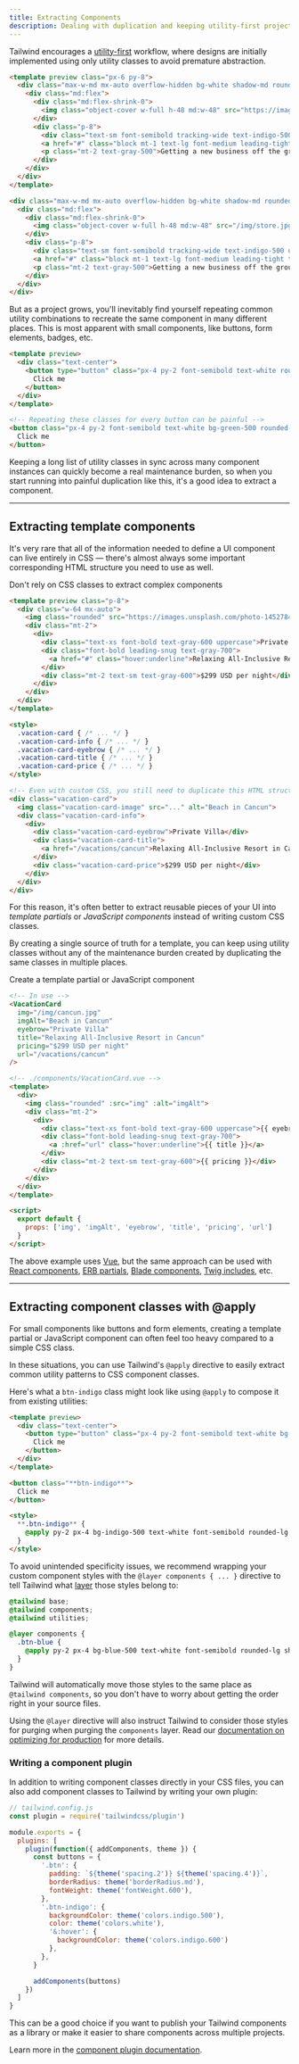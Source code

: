 ```yaml
---
title: Extracting Components
description: Dealing with duplication and keeping utility-first projects maintainable.
---
```



Tailwind encourages a [utility-first](/docs/lesson-0) workflow, where designs are initially implemented using only utility classes to avoid premature abstraction.

```html indigo
<template preview class="px-6 py-8">
  <div class="max-w-md mx-auto overflow-hidden bg-white shadow-md rounded-xl md:max-w-2xl">
    <div class="md:flex">
      <div class="md:flex-shrink-0">
        <img class="object-cover w-full h-48 md:w-48" src="https://images.unsplash.com/photo-1515711660811-48832a4c6f69?ixlib=rb-1.2.1&ixid=eyJhcHBfaWQiOjEyMDd9&auto=format&fit=crop&w=448&q=80" width="448" height="299" alt="Man looking at item at a store">
      </div>
      <div class="p-8">
        <div class="text-sm font-semibold tracking-wide text-indigo-500 uppercase">Case study</div>
        <a href="#" class="block mt-1 text-lg font-medium leading-tight text-black hover:underline">Finding customers for your new business</a>
        <p class="mt-2 text-gray-500">Getting a new business off the ground is a lot of hard work. Here are five ideas you can use to find your first customers.</p>
      </div>
    </div>
  </div>
</template>

<div class="max-w-md mx-auto overflow-hidden bg-white shadow-md rounded-xl md:max-w-2xl">
  <div class="md:flex">
    <div class="md:flex-shrink-0">
      <img class="object-cover w-full h-48 md:w-48" src="/img/store.jpg" alt="Man looking at item at a store">
    </div>
    <div class="p-8">
      <div class="text-sm font-semibold tracking-wide text-indigo-500 uppercase">Case study</div>
      <a href="#" class="block mt-1 text-lg font-medium leading-tight text-black hover:underline">Finding customers for your new business</a>
      <p class="mt-2 text-gray-500">Getting a new business off the ground is a lot of hard work. Here are five ideas you can use to find your first customers.</p>
    </div>
  </div>
</div>
```

But as a project grows, you'll inevitably find yourself repeating common utility combinations to recreate the same component in many different places. This is most apparent with small components, like buttons, form elements, badges, etc.

```html emerald
<template preview>
  <div class="text-center">
    <button type="button" class="px-4 py-2 font-semibold text-white rounded-lg shadow-md bg-emerald-500 hover:bg-emerald-700 focus:outline-none focus:ring-2 focus:ring-emerald-400 focus:ring-opacity-75">
      Click me
    </button>
  </div>
</template>

<!-- Repeating these classes for every button can be painful -->
<button class="px-4 py-2 font-semibold text-white bg-green-500 rounded-lg shadow-md hover:bg-green-700 focus:outline-none focus:ring-2 focus:ring-green-400 focus:ring-opacity-75">
  Click me
</button>
```

Keeping a long list of utility classes in sync across many component instances can quickly become a real maintenance burden, so when you start running into painful duplication like this, it's a good idea to extract a component.

---

## Extracting template components

It's very rare that all of the information needed to define a UI component can live entirely in CSS — there's almost always some important corresponding HTML structure you need to use as well.

<TipBad>Don't rely on CSS classes to extract complex components</TipBad>

```html
<template preview class="p-8">
  <div class="w-64 mx-auto">
    <img class="rounded" src="https://images.unsplash.com/photo-1452784444945-3f422708fe5e?ixlib=rb-1.2.1&ixid=eyJhcHBfaWQiOjEyMDd9&auto=format&fit=crop&w=512&q=80" width="512" height="341" alt="Beach">
    <div class="mt-2">
      <div>
        <div class="text-xs font-bold text-gray-600 uppercase">Private Villa</div>
        <div class="font-bold leading-snug text-gray-700">
          <a href="#" class="hover:underline">Relaxing All-Inclusive Resort in Cancun</a>
        </div>
        <div class="mt-2 text-sm text-gray-600">$299 USD per night</div>
      </div>
    </div>
  </div>
</template>

<style>
  .vacation-card { /* ... */ }
  .vacation-card-info { /* ... */ }
  .vacation-card-eyebrow { /* ... */ }
  .vacation-card-title { /* ... */ }
  .vacation-card-price { /* ... */ }
</style>

<!-- Even with custom CSS, you still need to duplicate this HTML structure -->
<div class="vacation-card">
  <img class="vacation-card-image" src="..." alt="Beach in Cancun">
  <div class="vacation-card-info">
    <div>
      <div class="vacation-card-eyebrow">Private Villa</div>
      <div class="vacation-card-title">
        <a href="/vacations/cancun">Relaxing All-Inclusive Resort in Cancun</a>
      </div>
      <div class="vacation-card-price">$299 USD per night</div>
    </div>
  </div>
</div>
```

For this reason, it's often better to extract reusable pieces of your UI into _template partials_ or _JavaScript components_ instead of writing custom CSS classes.

By creating a single source of truth for a template, you can keep using utility classes without any of the maintenance burden created by duplicating the same classes in multiple places.

<TipGood>Create a template partial or JavaScript component</TipGood>

```html
<!-- In use -->
<VacationCard
  img="/img/cancun.jpg"
  imgAlt="Beach in Cancun"
  eyebrow="Private Villa"
  title="Relaxing All-Inclusive Resort in Cancun"
  pricing="$299 USD per night"
  url="/vacations/cancun"
/>

<!-- ./components/VacationCard.vue -->
<template>
  <div>
    <img class="rounded" :src="img" :alt="imgAlt">
    <div class="mt-2">
      <div>
        <div class="text-xs font-bold text-gray-600 uppercase">{{ eyebrow }}</div>
        <div class="font-bold leading-snug text-gray-700">
          <a :href="url" class="hover:underline">{{ title }}</a>
        </div>
        <div class="mt-2 text-sm text-gray-600">{{ pricing }}</div>
      </div>
    </div>
  </div>
</template>

<script>
  export default {
    props: ['img', 'imgAlt', 'eyebrow', 'title', 'pricing', 'url']
  }
</script>
```

The above example uses [Vue](https://vuejs.org/v2/guide/components.html), but the same approach can be used with [React components](https://reactjs.org/docs/components-and-props.html), [ERB partials](https://guides.rubyonrails.org/v5.2/layouts_and_rendering.html#using-partials), [Blade components](https://laravel.com/docs/5.8/blade#components-and-slots), [Twig includes](https://twig.symfony.com/doc/2.x/templates.html#including-other-templates), etc.

---

## Extracting component classes with @apply

For small components like buttons and form elements, creating a template partial or JavaScript component can often feel too heavy compared to a simple CSS class.

In these situations, you can use Tailwind's `@apply` directive to easily extract common utility patterns to CSS component classes.

Here's what a `btn-indigo` class might look like using `@apply` to compose it from existing utilities:


```html indigo
<template preview>
  <div class="text-center">
    <button type="button" class="px-4 py-2 font-semibold text-white bg-indigo-500 rounded-lg shadow-md hover:bg-indigo-700 focus:outline-none focus:ring-2 focus:ring-indigo-400 focus:ring-opacity-75">
      Click me
    </button>
  </div>
</template>

<button class="**btn-indigo**">
  Click me
</button>

<style>
  **.btn-indigo** {
    @apply py-2 px-4 bg-indigo-500 text-white font-semibold rounded-lg shadow-md hover:bg-indigo-700 focus:outline-none focus:ring-2 focus:ring-indigo-400 focus:ring-opacity-75;
  }
</style>
```

To avoid unintended specificity issues, we recommend wrapping your custom component styles with the `@layer components { ... }` directive to tell Tailwind what [layer](/docs/functions-and-directives#layer) those styles belong to:

```css
@tailwind base;
@tailwind components;
@tailwind utilities;

@layer components {
  .btn-blue {
    @apply py-2 px-4 bg-blue-500 text-white font-semibold rounded-lg shadow-md hover:bg-blue-700 focus:outline-none focus:ring-2 focus:ring-blue-400 focus:ring-opacity-75;
  }
}
```

Tailwind will automatically move those styles to the same place as `@tailwind components`, so you don't have to worry about getting the order right in your source files.

Using the `@layer` directive will also instruct Tailwind to consider those styles for purging when purging the `components` layer. Read our [documentation on optimizing for production](/docs/optimizing-for-production) for more details.

### Writing a component plugin

In addition to writing component classes directly in your CSS files, you can also add component classes to Tailwind by writing your own plugin:

```js
// tailwind.config.js
const plugin = require('tailwindcss/plugin')

module.exports = {
  plugins: [
    plugin(function({ addComponents, theme }) {
      const buttons = {
        '.btn': {
          padding: `${theme('spacing.2')} ${theme('spacing.4')}`,
          borderRadius: theme('borderRadius.md'),
          fontWeight: theme('fontWeight.600'),
        },
        '.btn-indigo': {
          backgroundColor: theme('colors.indigo.500'),
          color: theme('colors.white'),
          '&:hover': {
            backgroundColor: theme('colors.indigo.600')
          },
        },
      }

      addComponents(buttons)
    })
  ]
}
```

This can be a good choice if you want to publish your Tailwind components as a library or make it easier to share components across multiple projects.

Learn more in the [component plugin documentation](/docs/plugins#adding-components).
